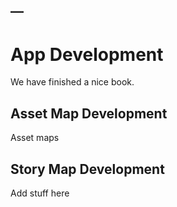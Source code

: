 ---
---

# App Development

We have finished a nice book.

## Asset Map Development

Asset maps

## Story Map Development

Add stuff here



